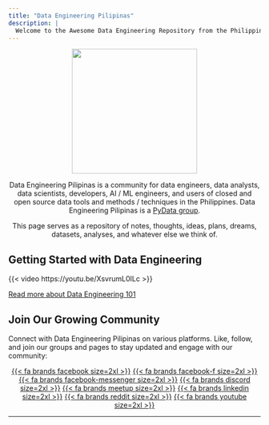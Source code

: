```yaml
---
title: "Data Engineering Pilipinas"
description: |
  Welcome to the Awesome Data Engineering Repository from the Philippines!
---
```


<p align="center">
<img align="center" width="250" height="250" src="images/DATA%20ENGINEERING%20-1-modified.png">
</p>

<p align="center">
Data Engineering Pilipinas is a community for data engineers, data analysts, data scientists, developers, AI / ML engineers, and users of closed and open source data tools and methods / techniques in the Philippines. Data Engineering Pilipinas is a <a href="https://pydata.org/">PyData group</a>.</p>

<p align="center">
This page serves as a repository of notes, thoughts, ideas, plans, dreams, datasets, analyses, and whatever else we think of.
</p>

## Getting Started with Data Engineering
{{< video https://youtu.be/XsvrumL0ILc >}}
 
<a href="content/data-engineering-101.qmd">Read more about Data Engineering 101</a>

## Join Our Growing Community

Connect with Data Engineering Pilipinas on various platforms. Like, follow, and join our groups and pages to stay updated and engage with our community:
 
<center>
[{{< fa brands facebook size=2xl >}}](https://facebook.com/groups/dataengineeringpilipinas/)
[{{< fa brands facebook-f size=2xl >}}](https://www.facebook.com/DataEngineeringPilipinas/)
[{{< fa brands facebook-messenger size=2xl >}}](https://m.me/cm/AbbnRPVsIMd34APj)
[{{< fa brands discord size=2xl >}}](https://discord.com/invite/buDgydz7J9)
[{{< fa brands meetup size=2xl >}}](https://www.meetup.com/data-engineering-pilipinas/)
[{{< fa brands linkedin size=2xl >}}](https://www.linkedin.com/company/97217550/)
[{{< fa brands reddit size=2xl >}}](https://www.reddit.com/r/DataEngineeringPH/)
[{{< fa brands youtube size=2xl >}}](https://www.youtube.com/@DataEngineeringPilipinas)
</center>
 
---
